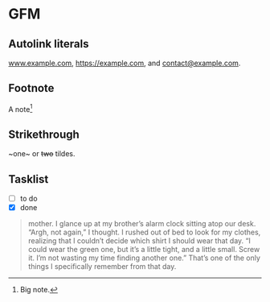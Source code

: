 # GFM

## Autolink literals

www.example.com, https://example.com, and contact@example.com.

## Footnote

A note[^1]

[^1]: Big note.

## Strikethrough

~one~ or ~~two~~ tildes.

## Tasklist

- [ ] to do
- [x] done

> mother. I glance up at my brother’s alarm clock sitting atop our desk. “Argh, not again,” I thought. I rushed out of bed to look for my clothes, realizing that I couldn’t decide which shirt I should wear that day. “I could wear the green one, but it’s a little tight, and a little small. Screw it. I’m not wasting my time finding another one.” That’s one of the only things I specifically remember from that day.
